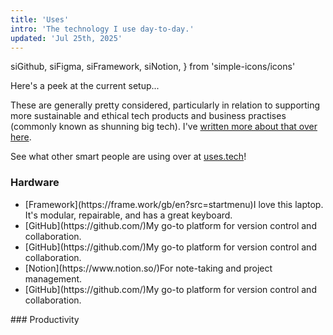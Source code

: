 ```yaml
---
title: 'Uses'
intro: 'The technology I use day-to-day.'
updated: 'Jul 25th, 2025'
---
```


  siGithub,
  siFigma,
  siFramework,
  siNotion,
} from 'simple-icons/icons'

Here's a peek at the current setup...

These are generally pretty considered, particularly in relation to supporting more sustainable and ethical tech products and business practises (commonly known as shunning big tech). I've [written more about that over here]().

See what other smart people are using over at [uses.tech](https://uses.tech/)!

### Hardware

<ul class="icon-bullets">
  <li><SimpleIcon icon={siFigma} /> [Framework](https://frame.work/gb/en?src=startmenu)I love this laptop. It's modular, repairable, and has a great keyboard.</li>
  <li><SimpleIcon icon={siGithub} /> [GitHub](https://github.com/)My go-to platform for version control and collaboration.</li>
  <li><SimpleIcon icon={siGithub} /> [GitHub](https://github.com/)My go-to platform for version control and collaboration.</li>
  <li><SimpleIcon icon={siNotion} /> [Notion](https://www.notion.so/)For note-taking and project management.</li>
  <li><SimpleIcon icon={siGithub} /> [GitHub](https://github.com/)My go-to platform for version control and collaboration.</li>
</ul>
### Productivity
